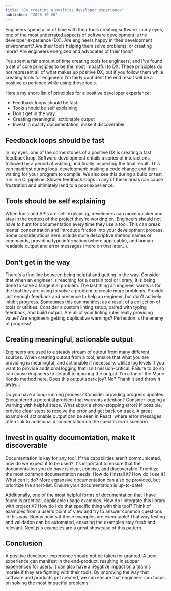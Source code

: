 ```yaml
---
title: "On creating a positive developer experience"
published: "2020-10-26"
---
```


Engineers spend a lot of time with their tools creating software. In my eyes, one of the most underrated aspects of software development is the developer experience (DX). Are engineers happy in their development environment? Are their tools helping them solve problems, or creating more? Are engineers energized and advocates of their tools?

I've spent a fair amount of time creating tools for engineers, and I've found a set of core principles to be the most impactful to DX. These principles do not represent all of what makes up positive DX, but if you follow them while creating tools for engineers I'm fairly confident the end result will be a positive experience while using those tools.

Here's my short-list of principles for a positive developer experience:

- Feedback loops should be fast
- Tools should be self explaining
- Don't get in the way
- Creating meaningful, actionable output
- Invest in quality documentation, make it discoverable

## Feedback loops should be fast

In my eyes, one of the cornerstones of a positive DX is creating a fast feedback loop. Software development entails a series of interactions, followed by a period of waiting, and finally inspecting the final result. This can manifest during local development: making a code change and then waiting for your program to compile. We also see this during a build or test run in a CI pipeline. Slower feedback loops in any of these areas can cause frustration and ultimately lend to a poor experience.

## Tools should be self explaining

When tools and APIs are self-explaining, developers can move quicker and stay in the context of the project they're working on. Engineers should not have to hunt for documentation every time they use a tool. This can break mental concentration and introduce friction into your development process. Some considerations here include more descriptive method names or commands, providing type information (where applicable), and human-readable output and error messages (more on that later...).

## Don't get in the way

There's a fine line between being helpful and getting in the way. Consider that when an engineer is reaching for a certain tool or library, it is being done to solve a tangential problem. The last thing an engineer wants is for the tool they are using to solve a problem to create more problems. Provide just enough feedback and presence to help an engineer, but don't actively inhibit progress. Sometimes this can manifest as a result of a collection of tools or utilities. Consider a custom linting setup, paired with typing feedback, and build output. Are all of your linting rules really providing value? Are engineers getting duplicative warnings? Perfection is the enemy of progress!

## Creating meaningful, actionable output

Engineers are used to a steady stream of output from many different sources. When creating output from a tool, ensure that what you are providing is meaningful, and actionable if necessary. Utilize log levels if you want to provide additional logging that isn't mission-critical. Failure to do so can cause engineers to default to ignoring the output. I'm a fan of the Marie Kondo method here. Does this output spark joy? No? Thank it and throw it away...

Do you have a long-running process? Consider providing progress updates. Encountered a potential problem that warrants attention? Consider logging a warning with helpful steps. What about a show-stopping error? If possible, provide clear steps to resolve the error and get back on track. A great example of actionable output can be seen in React, where error messages often link to additional documentation on the specific error scenario.

## Invest in quality documentation, make it discoverable

Documentation is key for any tool. If the capabilities aren't communicated, how do we expect it to be used? It's important to ensure that the documentation you do have is clear, concise, and discoverable. Prioritize the most common documentation needs: How do I install it? How do I use it? What can it do? More expansive documentation can also be provided, but prioritize the short-list. Ensure your documentation is up-to-date!

Additionally, one of the most helpful forms of documentation that I have found is practical, applicable usage examples. How do I integrate this library with project X? How do I do that specific thing with this tool? Think of examples from a user's point of view and try to answer common questions in this way. Bonus points if these examples are executable! That way testing and validation can be automated, ensuring the examples stay fresh and relevant. Next.js's examples are a great showcase of this pattern.

## Conclusion

A positive developer experience should not be taken for granted. A poor experience can manifest in the end-product, resulting in subpar experiences for users. It can also have a negative impact on a team's morale if they are fighting with their tools. By improving the way that software and products get created, we can ensure that engineers can focus on solving the most impactful problems!
